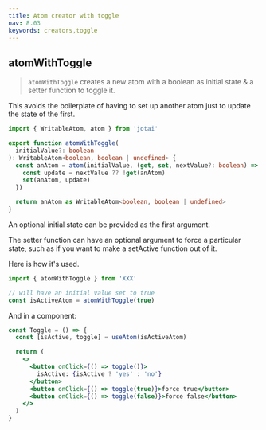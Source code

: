 ```yaml
---
title: Atom creator with toggle
nav: 8.03
keywords: creators,toggle
---
```


## atomWithToggle

> `atomWithToggle` creates a new atom with a boolean as initial state & a setter function to toggle it.

This avoids the boilerplate of having to set up another atom just to update the state of the first.

```ts
import { WritableAtom, atom } from 'jotai'

export function atomWithToggle(
  initialValue?: boolean
): WritableAtom<boolean, boolean | undefined> {
  const anAtom = atom(initialValue, (get, set, nextValue?: boolean) => {
    const update = nextValue ?? !get(anAtom)
    set(anAtom, update)
  })

  return anAtom as WritableAtom<boolean, boolean | undefined>
}
```

An optional initial state can be provided as the first argument.

The setter function can have an optional argument to force a particular state, such as if you want to make a setActive function out of it.

Here is how it's used.

```js
import { atomWithToggle } from 'XXX'

// will have an initial value set to true
const isActiveAtom = atomWithToggle(true)
```

And in a component:

```jsx
const Toggle = () => {
  const [isActive, toggle] = useAtom(isActiveAtom)

  return (
    <>
      <button onClick={() => toggle()}>
        isActive: {isActive ? 'yes' : 'no'}
      </button>
      <button onClick={() => toggle(true)}>force true</button>
      <button onClick={() => toggle(false)}>force false</button>
    </>
  )
}
```

